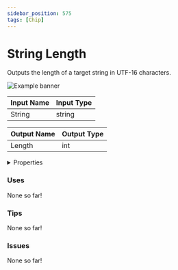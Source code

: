 ```yaml
---
sidebar_position: 575
tags: [Chip]
---
```


# String Length

Outputs the length of a target string in UTF-16 characters.



![Example banner](./assets/dcde9345-00f2-41fb-9a2d-5a938f39bfb5.svg)

| Input Name | Input Type |
|-----------|-----------|
| String | string |

| Output Name | Output Type |
|-----------|-----------|
| Length | int |


<details>
  <summary>Properties</summary>
  <div>
    <div>
    <table>
      <thead>
        <tr>
          <th>Is beta required?</th>
          <th>❌</th>
        </tr>
        <tr>
          <th>Is this chip a trolling risk?</th>
          <th>❌</th>
        </tr>
        <tr>
          <th>Chip UUID</th>
          <th>dcde9345-00f2-41fb-9a2d-5a938f39bfb5</th>
        </tr>
      </thead>
    </table>
    </div>
  </div>
</details>

### Uses

None so far!

### Tips

None so far!

### Issues

None so far!
